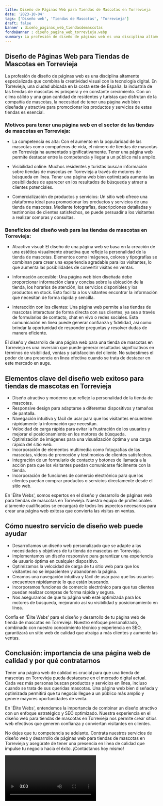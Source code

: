 ```yaml
---
title: Diseño de Páginas Web para Tiendas de Mascotas en Torrevieja
date: '2023-10-04'
tags: ['Diseño web', 'Tiendas de Mascotas', 'Torrevieja']
draft: false
banner : diseño_paginas_web_tiendasdemascotas
fondoBanner : diseño_pagina_web_torrevieja.webp
summary: La profesión de diseño de páginas web es una disciplina altamente especializada que combina la creatividad visual con la tecnología digital. En Torrevieja, una ciudad ubicada en la costa este de España, la industria de las tiendas de mascotas es próspera y en constante crecimiento. Con un clima cálido y una gran cantidad de residentes y turistas que disfrutan de la compañía de mascotas, la necesidad de tener una página web bien diseñada y atractiva para promocionar los productos y servicios de estas tiendas es esencial.
---
```


## Diseño de Páginas Web para Tiendas de Mascotas en Torrevieja

La profesión de diseño de páginas web es una disciplina altamente especializada que combina la creatividad visual con la tecnología digital. En Torrevieja, una ciudad ubicada en la costa este de España, la industria de las tiendas de mascotas es próspera y en constante crecimiento. Con un clima cálido y una gran cantidad de residentes y turistas que disfrutan de la compañía de mascotas, la necesidad de tener una página web bien diseñada y atractiva para promocionar los productos y servicios de estas tiendas es esencial.

### Motivos para tener una página web en el sector de las tiendas de mascotas en Torrevieja:

- La competencia es alta: Con el aumento en la popularidad de las mascotas como compañeros de vida, el número de tiendas de mascotas en Torrevieja ha aumentado significativamente. Tener una página web permite destacar entre la competencia y llegar a un público más amplio.

- Visibilidad online: Muchos residentes y turistas buscan información sobre tiendas de mascotas en Torrevieja a través de motores de búsqueda en línea. Tener una página web bien optimizada aumenta las posibilidades de aparecer en los resultados de búsqueda y atraer a clientes potenciales.

- Comercialización de productos y servicios: Un sitio web ofrece una plataforma ideal para promocionar los productos y servicios de una tienda de mascotas. Mediante fotografías, descripciones detalladas y testimonios de clientes satisfechos, se puede persuadir a los visitantes a realizar compras y consultas.

### Beneficios del diseño web para las tiendas de mascotas en Torrevieja:

- Atractivo visual: El diseño de una página web se basa en la creación de una estética visualmente atractiva que refleje la personalidad de la tienda de mascotas. Elementos como imágenes, colores y tipografías se combinan para crear una experiencia agradable para los visitantes, lo que aumenta las posibilidades de convertir visitas en ventas.

- Información accesible: Una página web bien diseñada debe proporcionar información clara y concisa sobre la ubicación de la tienda, los horarios de atención, los servicios disponibles y los productos en stock. Esto facilita a los visitantes encontrar la información que necesitan de forma rápida y sencilla.

- Interacción con los clientes: Una página web permite a las tiendas de mascotas interactuar de forma directa con sus clientes, ya sea a través de formularios de contacto, chat en vivo o redes sociales. Esta comunicación en línea puede generar confianza y fidelidad, así como brindar la oportunidad de responder preguntas y resolver dudas de manera eficiente.

El diseño y desarrollo de una página web para una tienda de mascotas en Torrevieja es una inversión que puede generar resultados significativos en términos de visibilidad, ventas y satisfacción del cliente. No subestimes el poder de una presencia en línea efectiva cuando se trata de destacar en este mercado en auge.

<GifSeo />

<Cta />

## Elementos clave del diseño web exitoso para tiendas de mascotas en Torrevieja

- Diseño atractivo y moderno que refleje la personalidad de la tienda de mascotas.
- Responsive design para adaptarse a diferentes dispositivos y tamaños de pantalla.
- Navegación intuitiva y fácil de usar para que los visitantes encuentren rápidamente la información que necesitan.
- Velocidad de carga rápida para evitar la frustración de los usuarios y mejorar el posicionamiento en los motores de búsqueda.
- Optimización de imágenes para una visualización óptima y una carga rápida del sitio web.
- Incorporación de elementos multimedia como fotografías de las mascotas, videos de promoción y testimonios de clientes satisfechos.
- Integración de un formulario de contacto y botones de llamada a la acción para que los visitantes puedan comunicarse fácilmente con la tienda.
- Incorporación de funciones de comercio electrónico para que los clientes puedan comprar productos o servicios directamente desde el sitio web.

En 'Élite Webs', somos expertos en el diseño y desarrollo de páginas web para tiendas de mascotas en Torrevieja. Nuestro equipo de profesionales altamente cualificados se encargará de todos los aspectos necesarios para crear una página web exitosa que convierta las visitas en ventas.

## Cómo nuestro servicio de diseño web puede ayudar

- Desarrollamos un diseño web personalizado que se adapte a las necesidades y objetivos de tu tienda de mascotas en Torrevieja.
- Implementamos un diseño responsive para garantizar una experiencia de usuario óptima en cualquier dispositivo.
- Optimizamos la velocidad de carga de tu sitio web para que los visitantes no se impacienten y abandonen la página.
- Creamos una navegación intuitiva y fácil de usar para que los usuarios encuentren rápidamente lo que están buscando.
- Incorporamos funciones de comercio electrónico para que tus clientes puedan realizar compras de forma rápida y segura.
- Nos aseguramos de que tu página web esté optimizada para los motores de búsqueda, mejorando así su visibilidad y posicionamiento en línea.

Confía en 'Élite Webs' para el diseño y desarrollo de tu página web de tienda de mascotas en Torrevieja. Nuestro enfoque personalizado, combinado con nuestro conocimiento técnico y experiencia en SEO, garantizará un sitio web de calidad que atraiga a más clientes y aumente las ventas.

## Conclusión: importancia de una página web de calidad y por qué contratarnos

Tener una página web de calidad es crucial para que una tienda de mascotas en Torrevieja pueda destacarse en el mercado digital actual. Cada vez más personas buscan productos y servicios en línea, incluso cuando se trata de sus queridas mascotas. Una página web bien diseñada y optimizada permitirá que tu negocio llegue a un público más amplio y genere mayores oportunidades de venta.

En 'Élite Webs', entendemos la importancia de combinar un diseño atractivo con un enfoque estratégico y SEO optimizado. Nuestra experiencia en el diseño web para tiendas de mascotas en Torrevieja nos permite crear sitios web efectivos que generen confianza y conviertan visitantes en clientes.

No dejes que tu competencia se adelante. Contrata nuestros servicios de diseño web y desarrollo de páginas web para tiendas de mascotas en Torrevieja y asegúrate de tener una presencia en línea de calidad que impulse tu negocio hacia el éxito. ¡Contáctanos hoy mismo!

<Video />

<CtaBot job='Tiendas de Mascotas' city='Torrevieja'/>

<Gmaps query='Torrevieja+españa+maps' />